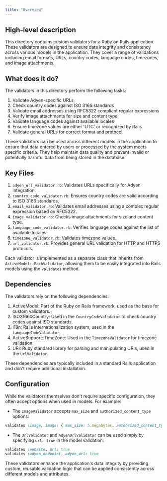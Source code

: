 ```yaml
---
title: "Overview"
---
```


## High-level description
This directory contains custom validators for a Ruby on Rails application. These validators are designed to ensure data integrity and consistency across various models in the application. They cover a range of validations including email formats, URLs, country codes, language codes, timezones, and image attachments.

## What does it do?
The validators in this directory perform the following tasks:

1. Validate Adyen-specific URLs
2. Check country codes against ISO 3166 standards
3. Validate email addresses using RFC5322 compliant regular expressions
4. Verify image attachments for size and content type
5. Validate language codes against available locales
6. Ensure timezone values are either 'UTC' or recognized by Rails
7. Validate general URLs for correct format and protocol

These validators can be used across different models in the application to ensure that data entered by users or processed by the system meets specific criteria. They help maintain data quality and prevent invalid or potentially harmful data from being stored in the database.

## Key Files

1. `adyen_url_validator.rb`: Validates URLs specifically for Adyen integration.
2. `country_code_validator.rb`: Ensures country codes are valid according to ISO 3166 standards.
3. `email_validator.rb`: Validates email addresses using a complex regular expression based on RFC5322.
4. `image_validator.rb`: Checks image attachments for size and content type.
5. `language_code_validator.rb`: Verifies language codes against the list of available locales.
6. `timezone_validator.rb`: Validates timezone values.
7. `url_validator.rb`: Provides general URL validation for HTTP and HTTPS protocols.

Each validator is implemented as a separate class that inherits from `ActiveModel::EachValidator`, allowing them to be easily integrated into Rails models using the `validates` method.

## Dependencies
The validators rely on the following dependencies:

1. ActiveModel: Part of the Ruby on Rails framework, used as the base for custom validators.
2. ISO3166::Country: Used in the `CountryCodeValidator` to check country codes against ISO standards.
3. I18n: Rails internationalization system, used in the `LanguageCodeValidator`.
4. ActiveSupport::TimeZone: Used in the `TimezoneValidator` for timezone validation.
5. URI: Ruby standard library for parsing and manipulating URIs, used in the `UrlValidator`.

These dependencies are typically included in a standard Rails application and don't require additional installation.

## Configuration
While the validators themselves don't require specific configuration, they often accept options when used in models. For example:

- The `ImageValidator` accepts `max_size` and `authorized_content_type` options:

```ruby
validates :image, image: { max_size: 5.megabytes, authorized_content_type: ['image/jpeg', 'image/png'] }
```

- The `UrlValidator` and `AdyenUrlValidator` can be used simply by specifying `url: true` in the model validation:

```ruby
validates :website, url: true
validates :adyen_endpoint, adyen_url: true
```

These validators enhance the application's data integrity by providing custom, reusable validation logic that can be applied consistently across different models and attributes.